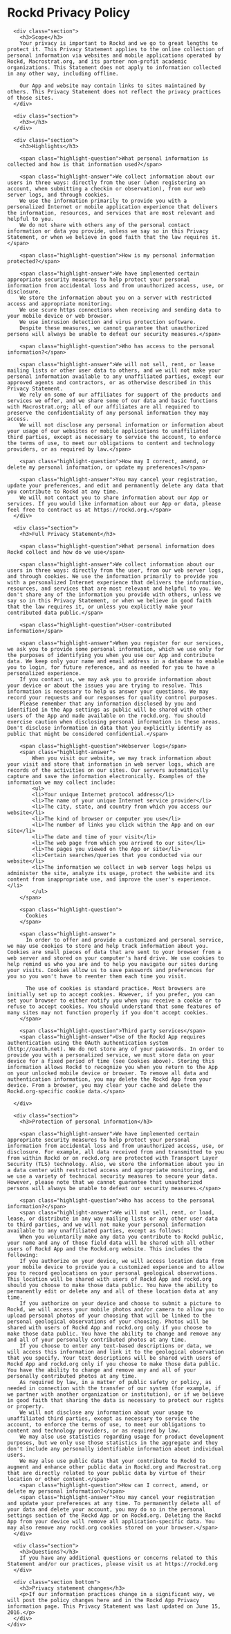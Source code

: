 
<div class="content">
      <h1 class="title">Rockd Privacy Policy</h1>

      <div class="section">
        <h3>Scope</h3>
        Your privacy is important to Rockd and we go to great lengths to protect it. This Privacy Statement applies to the online collection of personal information via websites and mobile applications operated by Rockd, Macrostrat.org, and its partner non-profit academic organizations. This Statement does not apply to information collected in any other way, including offline.

        Our App and website may contain links to sites maintained by others. This Privacy Statement does not reflect the privacy practices of those sites.
      </div>

      <div class="section">
        <h3></h3>
      </div>

      <div class="section">
        <h3>Highlights</h3>

        <span class="highlight-question">What personal information is collected and how is that information used?</span>

        <span class="highlight-answer">We collect information about our users in three ways: directly from the user (when registering an account, when submitting a checkin or observation), from our web server logs, and through cookies.
        We use the information primarily to provide you with a personalized Internet or mobile application experience that delivers the information, resources, and services that are most relevant and helpful to you.
        We do not share with others any of the personal contact information or data you provide, unless we say so in this Privacy Statement, or when we believe in good faith that the law requires it.</span>

        <span class="highlight-question">How is my personal information protected?</span>

        <span class="highlight-answer">We have implemented certain appropriate security measures to help protect your personal information from accidental loss and from unauthorized access, use, or disclosure.
        We store the information about you on a server with restricted access and appropriate monitoring.
        We use scure https connections when receiving and sending data to your mobile device or web browser.
        We use intrusion detection and virus protection software.
        Despite these measures, we cannot guarantee that unauthorized persons will always be unable to defeat our security measures.</span>

        <span class="highlight-question">Who has access to the personal information?</span>

        <span class="highlight-answer">We will not sell, rent, or lease mailing lists or other user data to others, and we will not make your personal information available to any unaffiliated parties, except our approved agents and contractors, or as otherwise described in this Privacy Statement.
        We rely on some of our affiliates for support of the products and services we offer, and we share some of our data and basic functions with Macrostrat.org; all of our affiliates are all required to preserve the confidentiality of any personal information they may access.
        We will not disclose any personal information or information about your usage of our websites or mobile applications to unaffiliated third parties, except as necessary to service the account, to enforce the terms of use, to meet our obligations to content and technology providers, or as required by law.</span>

        <span class="highlight-question">How may I correct, amend, or delete my personal information, or update my preferences?</span>

        <span class="highlight-answer">You may cancel your registration, update your preferences, and edit and permanently delete any data that you contribute to Rockd at any time.
        We will not contact you to share information about our App or services. If you would like information about our App or data, please feel free to contract us at https://rockd.org.</span>
      </div>

      <div class="section">
        <h3>Full Privacy Statement</h3>

        <span class="highlight-question">What personal information does Rockd collect and how do we use</span>

        <span class="highlight-answer">We collect information about our users in three ways: directly from the user, from our web server logs, and through cookies. We use the information primarily to provide you with a personalized Internet experience that delivers the information, resources, and services that are most relevant and helpful to you. We don't share any of the information you provide with others, unless we say so in this Privacy Statement, or when we believe in good faith that the law requires it, or unless you explicitly make your contributed data public.</span>

        <span class="highlight-question">User-contributed information</span>

        <span class="highlight-answer">When you register for our services, we ask you to provide some personal information, which we use only for the purposes of identifying you when you use our App and contribute data. We keep only your name and email address in a database to enable you to login, for future reference, and as needed for you to have a personalized experience.
        If you contact us, we may ask you to provide information about your device or about the issues you are trying to resolve. This information is necessary to help us answer your questions. We may record your requests and our responses for quality control purposes.
        Please remember that any information disclosed by you and identified in the App settings as public will be shared with other users of the App and made available on the rockd.org. You should exercise caution when disclosing personal information in these areas. Don't disclose information in data that you explicitly identify as public that might be considered confidential.</span>

        <span class="highlight-question">Webserver logs</span>
        <span class="highlight-answer">
            When you visit our website, we may track information about your visit and store that information in web server logs, which are records of the activities on our sites. Our servers automatically capture and save the information electronically. Examples of the information we may collect include:
            <ul>
            <li>Your unique Internet protocol address</li>
            <li>The name of your unique Internet service provider</li>
            <li>The city, state, and country from which you access our website</li>
            <li>The kind of browser or computer you use</li>
            <li>The number of links you click within the App and on our site</li>
            <li>The date and time of your visit</li>
            <li>The web page from which you arrived to our site</li>
            <li>The pages you viewed on the App or site</li>
            <li>Certain searches/queries that you conducted via our website</li>
            <li>The information we collect in web server logs helps us administer the site, analyze its usage, protect the website and its content from inappropriate use, and improve the user's experience.</li>
            </ul>
        </span>

        <span class="highlight-question">
          Cookies
        </span>

        <span class="highlight-answer">
          In order to offer and provide a customized and personal service, we may use cookies to store and help track information about you. Cookies are small pieces of data that are sent to your browser from a web server and stored on your computer's hard drive. We use cookies to help remind us who you are and to help you navigate our sites during your visits. Cookies allow us to save passwords and preferences for you so you won't have to reenter them each time you visit.

          The use of cookies is standard practice. Most browsers are initially set up to accept cookies. However, if you prefer, you can set your browser to either notify you when you receive a cookie or to refuse to accept cookies. You should understand that some features of many sites may not function properly if you don't accept cookies.
        </span>

        <span class="highlight-question">Third party services</span>
        <span class="highlight-answer">Use of the Rockd App requires authentication using the OAuth authentication system (http://oauth.net). We do not store any of your passwords. In order to provide you with a personalized service, we must store data on your device for a fixed period of time (see Cookies above). Storing this information allows Rockd to recognize you when you return to the App on your unlocked mobile device or browser. To remove all data and authentication information, you may delete the Rockd App from your device. From a browser, you may clear your cache and delete the Rockd.org-specific cookie data.</span>

      </div>

      <div class="section">
        <h3>Protection of personal information</h3>

        <span class="highlight-answer">We have implemented certain appropriate security measures to help protect your personal information from accidental loss and from unauthorized access, use, or disclosure. For example, all data received from and transmitted to you from within Rockd or on rockd.org are protected with Transport Layer Security (TLS) technology. Also, we store the information about you in a data center with restricted access and appropriate monitoring, and we use a variety of technical security measures to secure your data. However, please note that we cannot guarantee that unauthorized persons will always be unable to defeat our security measures.</span>

        <span class="highlight-question">Who has access to the personal information?</span>
        <span class="highlight-answer">We will not sell, rent, or load, lease, or distribute in any way mailing lists or any other user data to third parties, and we will not make your personal information available to any unaffiliated parties, except as follows:
        When you voluntarily make any data you contribute to Rockd public, your name and any of those field data will be shared with all other users of Rockd App and the Rockd.org website. This includes the following:
        If you authorize on your device, we will access location data from your mobile device to provide you a customized experience and to allow you to record geolocations on your personal geological observations. This location will be shared with users of Rockd App and rockd.org should you choose to make those data public. You have the ability to permanently edit or delete any and all of these location data at any time.
        If you authorize on your device and choose to submit a picture to Rockd, we will access your mobile photos and/or camera to allow you to upload personal photos of your choosing that will be linked to the personal geological observations of your choosing. Photos will be shared with users of Rockd App and rockd.org only if you choose to make those data public. You have the ability to change and remove any and all of your personally contributed photos at any time.
        If you choose to enter any text-based descriptions or data, we will access this information and link it to the geological observation that you specify. Your text descriptions will be shared with users of Rockd App and rockd.org only if you choose to make those data public. You have the ability to change and remove any and all of your personally contributed photos at any time.
        As required by law, in a matter of public safety or policy, as needed in connection with the transfer of our system (for example, if we partner with another organization or institution), or if we believe in good faith that sharing the data is necessary to protect our rights or property.
        We will not disclose any information about your usage to unaffiliated third parties, except as necessary to service the account, to enforce the terms of use, to meet our obligations to content and technology providers, or as required by law.
        We may also use statistics regarding usage for product development purposes, but we only use those statistics in the aggregate and they don't include any personally identifiable information about individual users.
        We may also use public data that your contribute to Rockd to augment and enhance other public data in Rockd.org and Macrostrat.org that are directly related to your public data by virtue of their location or other content.</span>
        <span class="highlight-question">How can I correct, amend, or delete my personal information?</span>
        <span class="highlight-answer">You may cancel your registration and update your preferences at any time. To permanently delete all of your data and delete your account, you may do so in the personal settings section of the Rockd App or on Rockd.org. Deleting the Rockd App from your device will remove all application-specific data. You may also remove any rockd.org cookies stored on your browser.</span>
      </div>

      <div class="section">
        <h3>Questions?</h3>
        If you have any additional questions or concerns related to this Statement and/or our practices, please visit us at https://rockd.org
      </div>

      <div class="section bottom">
        <h3>Privacy statement changes</h3>
        <p>If our information practices change in a significant way, we will post the policy changes here and in the Rockd App Privacy information page. This Privacy Statement was last updated on June 15, 2016.</p>
      </div>
    </div>